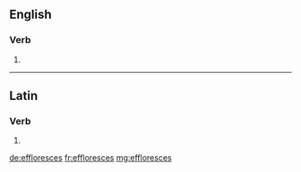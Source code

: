 ==English==

===Verb===
{{head|en|verb form}}

# {{en-third-person singular of|effloresce}}

----

==Latin==

===Verb===
{{la-verb-form|efflōrēscēs}}

# {{inflection of|efflōrēscō||2|s|fut|act|ind|lang=la}}

[[de:effloresces]]
[[fr:effloresces]]
[[mg:effloresces]]